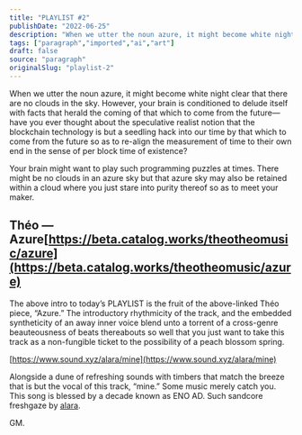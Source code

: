 ```yaml
---
title: "PLAYLIST #2"
publishDate: "2022-06-25"
description: "When we utter the noun azure, it might become white night clear that there are no clouds in the sky. However, your brain is conditioned to delude its......"
tags: ["paragraph","imported","ai","art"]
draft: false
source: "paragraph"
originalSlug: "playlist-2"
---
```


When we utter the noun azure, it might become white night clear that there are no clouds in the sky. However, your brain is conditioned to delude itself with facts that herald the coming of that which to come from the future—have you ever thought about the speculative realist notion that the blockchain technology is but a seedling hack into our time by that which to come from the future so as to re-align the measurement of time to their own end in the sense of per block time of existence?

Your brain might want to play such programming puzzles at times. There might be no clouds in an azure sky but that azure sky may also be retained within a cloud where you just stare into purity thereof so as to meet your maker.

## Théo — Azure[https://beta.catalog.works/theotheomusic/azure](https://beta.catalog.works/theotheomusic/azure)

The above intro to today’s PLAYLIST is the fruit of the above-linked Théo piece, “Azure.” The introductory rhythmicity of the track, and the embedded syntheticity of an away inner voice blend unto a torrent of a cross-genre beauteousness of beats thereabouts so well that you just want to take this track as a non-fungible ticket to the possibility of a peach blossom spring.

[https://www.sound.xyz/alara/mine](https://www.sound.xyz/alara/mine)

Alongside a dune of refreshing sounds with timbers that match the breeze that is but the vocal of this track, “mine.” Some music merely catch you. This song is blessed by a decade known as ENO AD. Such sandcore freshgaze by [alara](https://twitter.com/hernameisalara).

GM.